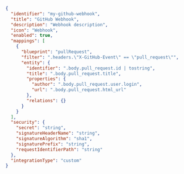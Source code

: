 ```json showLineNumbers
{
  "identifier": "my-github-webhook",
  "title": "GitHub Webhook",
  "description": "Webhook description",
  "icon": "Webhook",
  "enabled": true,
  "mappings": [
    {
      "blueprint": "pullRequest",
      "filter": ".headers.\"X-GitHub-Event\" == \"pull_request\"",
      "entity": {
        "identifier": ".body.pull_request.id | tostring",
        "title": ".body.pull_request.title",
        "properties": {
          "author": ".body.pull_request.user.login",
          "url": ".body.pull_request.html_url"
        },
        "relations": {}
      }
    }
  ],
  "security": {
    "secret": "string",
    "signatureHeaderName": "string",
    "signatureAlgorithm": "sha1",
    "signaturePrefix": "string",
    "requestIdentifierPath": "string"
  },
  "integrationType": "custom"
}
```
